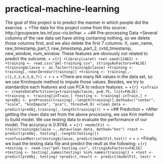 # practical-machine-learning

The goal of this project is to predict the manner in which people did the exercise.
+
+The data for this project come from this source: http://groupware.les.inf.puc-rio.br/har.
+
+## Pre-processing Data
+Several columns of the raw data set have string contaning nothing, so we delete those columns first, and we also delete the first 7 columns: X, user_name, raw_timestamp_part_1, raw_timestamp_part_2, cvtd_timestamp, new_window, num_window. These features are obviously not related to predict the outcome.
+
+```{r}
+library(caret)
+set.seed(12463)
+
+training <- read.csv("pml-training.csv", stringsAsFactors=FALSE)
+training$classe <- as.factor(training$classe)
+training <- training[,-nearZeroVar(training)]
+training <- training[,-c(1,2,3,4,5,6,7)]
+
+```
+
+
+There are many NA values in the data set, so we use KnnImpute method to impute those values. Besides, we try to standardize each features and use PCA to reduce features.
+
+```{r}
+inTrain <- createDataPartition(y=training$classe, p=0.75, list=FALSE)
+training <- training[inTrain,]
+testing <- training[-inTrain,]
+
+preObj <- preProcess(training[,-length(training)],method=c("center", "scale", "knnImpute", "pca"), thresh=0.9)
+clean_data <- predict(preObj,training[,-length(training)])
+```
+
+## Prediction
+
+After getting the clean data set from the above processing, we use Knn method to build model. We use testing data to evaluate the performance of our model. The accuracy is 0.9748. 
+
+```{r}
+modelFit <- train(training$classe ~.,data=clean_data, method="knn")
+test <- predict(preObj, testing[,-length(testing)])
+confusionMatrix(testing$classe, predict(modelFit,test))
+```
+
+
+Finally, we load the testing data file and predict the reult as the following:
+```{r}
+testing <- read.csv("pml-testing.csv", stringsAsFactors=FALSE)
+testing <- testing[,names(testing) %in% names(training)]
+
+test <- predict(preObj, testing)
+predict_result <- predict(modelFit, test)
+```

